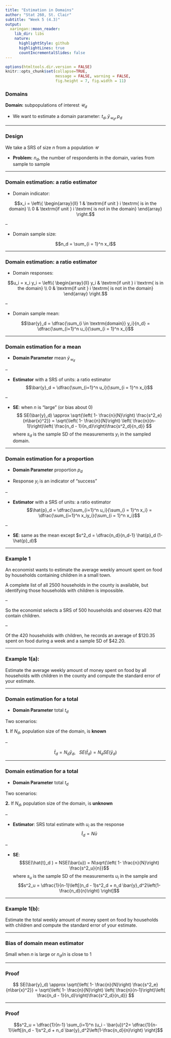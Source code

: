 ```yaml
---
title: "Estimation in Domains"
author: "Stat 260, St. Clair"
subtitle: "Week 5 (4.3)"
output:
  xaringan::moon_reader:
    lib_dir: libs
    nature:
      highlightStyle: github
      highlightLines: true
      countIncrementalSlides: false
---
```


```r
options(htmltools.dir.version = FALSE)
knitr::opts_chunk$set(collapse=TRUE,
                      message = FALSE, warning = FALSE, 
                      fig.height = 7, fig.width = 11)
```




### Domains

**Domain:** subpopulations of interest  $\mathcal{U}_d$

  - We want to estimate a domain parameter: $t_{d}, \bar{y}_{\mathcal{U}_d}, p_d$
  
---

### Design

We take a SRS of size $n$ from a population $\mathcal{U}$

- **Problem:** $n_d$, the number of respondents in the domain, varies from sample to sample

---

### Domain estimation: a ratio estimator

- Domain indicator:

$$x_i = \left\{ \begin{array}{ll}
1 & \textrm{if unit } i \textrm{ is in the domain} \\
0 & \textrm{if unit } i \textrm{ is not in the domain}  \end{array} \right.$$

--

- Domain sample size:

$$n_d = \sum_{i = 1}^n x_i$$

---

### Domain estimation: a ratio estimator

- Domain responses:

$$u_i = x_i y_i = \left\{ \begin{array}{ll}
y_i & \textrm{if unit } i \textrm{ is in the domain} \\
0 & \textrm{if unit } i \textrm{ is not in the domain}  \end{array} \right.$$

--

- Domain sample mean:

$$\bar{y}_d = \dfrac{\sum_{i \in \textrm{domain}} y_i}{n_d} = \dfrac{\sum_{i=1}^n u_i}{\sum_{i = 1}^n x_i}$$


---

### Domain estimation for a mean 

- **Domain Parameter** mean $\bar{y}_{\mathcal{U}_d}$ 

--

- **Estimator** with a SRS of units: a ratio estimator
$$\bar{y}_d = \dfrac{\sum_{i=1}^n u_i}{\sum_{i = 1}^n x_i}$$

--

- **SE**: when $n$ is "large" (or bias about 0)
$$
SE(\bar{y}_d) \approx \sqrt{\left( 1- \frac{n}{N}\right) \frac{s^2_e}{n\bar{x}^2}} = \sqrt{\left( 1- \frac{n}{N}\right) \left( \frac{n}{n-1}\right)\left( \frac{n_d - 1}{n_d}\right)\frac{s^2_d}{n_d}}
$$
where $s_d$ is the sample SD of the measurements $y_i$ in the sampled domain.


---

### Domain estimation for a  proportion

- **Domain Parameter**  proportion $p_d$

- Response $y_i$ is an indicator of "success"

--

- **Estimator** with a SRS of units: a ratio estimator
$$\hat{p}_d = \dfrac{\sum_{i=1}^n u_i}{\sum_{i = 1}^n x_i} = \dfrac{\sum_{i=1}^n x_iy_i}{\sum_{i = 1}^n x_i}$$

--


- **SE**: same as the mean except $s^2_d = \dfrac{n_d}{n_d-1} \hat{p}_d (1-\hat{p}_d)$ 


---

### Example 1
An economist wants to estimate the average weekly amount spent on
food by households containing children in a small town. 

A complete list of all 2500 households in the county is available, but
identifying those households with children is impossible.


--


So the economist selects a SRS of 500 households and observes 420 that
contain children. 


--

Of the 420 households with children, he records an average of $120.35 spent on food during a week and a sample SD of
$42.20.


---

### Example 1(a): 

Estimate the average weekly amount of money spent on food by all households with children in the county and compute the standard error of your estimate.

---

### Domain estimation for a total 

- **Domain Parameter** total $t_d$ 

Two scenarios:

**1.** If $N_d$, population size of the domain, is **known**

--

$$\hat{t}_d = N_d \bar{y}_d, \ \ \ SE(\hat{t}_d) = N_dSE(\bar{y}_d)$$

---

### Domain estimation for a total 

- **Domain Parameter** total $t_d$ 

Two scenarios:

**2.** If $N_d$, population size of the domain, is **unknown**

--

- **Estimator**: SRS total estimate with $u_i$ as the response
$$\hat{t}_d = N \bar{u}$$

--

- **SE**: 
$$SE(\hat{t}_d ) =  NSE(\bar{u}) = N\sqrt{\left( 1- \frac{n}{N}\right) \frac{s^2_u}{n}}$$
where $s_u$ is the sample SD of the measurements $u_i$ in the sample and
$$s^2_u = \dfrac{1}{n-1}\left[(n_d - 1)s^2_d + n_d \bar{y}_d^2\left(1-\frac{n_d}{n}\right) \right]$$

---

### Example 1(b): 

Estimate the total weekly amount of money spent on
food by households with children and compute the standard error of
your estimate.

---

### Bias of domain mean estimator

Small when $n$ is large or $n_d/n$ is close to 1

---

### Proof

$$
SE(\bar{y}_d) \approx \sqrt{\left( 1- \frac{n}{N}\right) \frac{s^2_e}{n\bar{x}^2}} = \sqrt{\left( 1- \frac{n}{N}\right) \left( \frac{n}{n-1}\right)\left( \frac{n_d - 1}{n_d}\right)\frac{s^2_d}{n_d}}
$$


---

### Proof

$$s^2_u = \dfrac{1}{n-1} \sum_{i=1}^n (u_i - \bar{u})^2=  \dfrac{1}{n-1}\left[(n_d - 1)s^2_d + n_d \bar{y}_d^2\left(1-\frac{n_d}{n}\right) \right]$$
